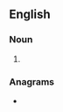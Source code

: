 ==English==

===Noun===
{{head|en|noun form}}

# {{plural of|retection|lang=en}}

===Anagrams===
* {{anagrams|en|a=ceeinorstt|restenotic}}